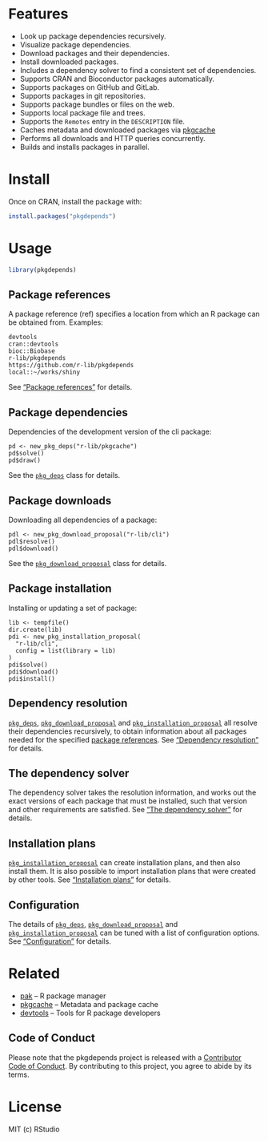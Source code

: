 
# Features

* Look up package dependencies recursively.
* Visualize package dependencies.
* Download packages and their dependencies.
* Install downloaded packages.
* Includes a dependency solver to find a consistent set of dependencies.
* Supports CRAN and Bioconductor packages automatically.
* Supports packages on GitHub and GitLab.
* Supports packages in git repositories.
* Supports package bundles or files on the web.
* Supports local package file and trees.
* Supports the `Remotes` entry in the `DESCRIPTION` file.
* Caches metadata and downloaded packages via
  [pkgcache](https://github.com/r-lib/pkgcache)
* Performs all downloads and HTTP queries concurrently.
* Builds and installs packages in parallel.

# Install

Once on CRAN, install the package with:

```r
install.packages("pkgdepends")
```

# Usage

```r
library(pkgdepends)
```

## Package references

A package reference (ref) specifies a location from which an R package
can be obtained from. Examples:

```
devtools
cran::devtools
bioc::Biobase
r-lib/pkgdepends
https://github.com/r-lib/pkgdepends
local::~/works/shiny
```

See ["Package references"][pkg_refs] for details.

## Package dependencies

Dependencies of the development version of the cli package:

```asciicast
pd <- new_pkg_deps("r-lib/pkgcache")
pd$solve()
pd$draw()
```

See the [`pkg_deps`][pkg_deps] class for details.

## Package downloads

Downloading all dependencies of a package:

```asciicast
pdl <- new_pkg_download_proposal("r-lib/cli")
pdl$resolve()
pdl$download()
```

See the [`pkg_download_proposal`][pkg_download_proposal] class for details.

## Package installation

Installing or updating a set of package:

```asciicast
lib <- tempfile()
dir.create(lib)
pdi <- new_pkg_installation_proposal(
  "r-lib/cli",
  config = list(library = lib)
)
pdi$solve()
pdi$download()
pdi$install()
```

## Dependency resolution

[`pkg_deps`][pkg_deps], [`pkg_download_proposal`][pkg_download_proposal] and
[`pkg_installation_proposal`][pkg_installation_proposal]
all resolve their dependencies recursively, to obtain information about
all packages needed for the specified [package references][pkg_refs].
See ["Dependency resolution"][pkg_resolution] for details.

## The dependency solver

The dependency solver takes the resolution information, and works out
the exact versions of each package that must be installed, such that
version and other requirements are satisfied. See
["The dependency solver"][pkg_solution] for details.

## Installation plans

[`pkg_installation_proposal`][pkg_installation_proposal] can create
installation plans, and then also install them. It is also possible to
import installation plans that were created by other tools. See
["Installation plans"][install_plans] for details.

## Configuration

The details of [`pkg_deps`][pkg_deps],
[`pkg_download_proposal`][pkg_download_proposal] and
[`pkg_installation_proposal`][pkg_installation_proposal] can be tuned with
a list of configuration options. See ["Configuration"][pkgdepends-config] for
details.

# Related

* [pak](https://github.com/r-lib/pak) -- R package manager
* [pkgcache](https://github.com/r-lib/pkgcache) --
  Metadata and package cache
* [devtools](https://github.com/r-lib/devtools) --
  Tools for R package developers

## Code of Conduct

Please note that the pkgdepends project is released with a
[Contributor Code of Conduct](https://r-lib.github.io/pkgdepends/dev/CODE_OF_CONDUCT.html).
By contributing to this project, you agree to abide by its terms.

# License

MIT (c) RStudio

[pkg_deps]: https://r-lib.github.io/pkgdepends/reference/pkg_deps.html
[pkg_refs]: https://r-lib.github.io/pkgdepends/reference/pkg_refs.html
[pkg_download_proposal]: https://r-lib.github.io/pkgdepends/reference/pkg_download_proposal.html
[pkg_installation_proposal]: https://r-lib.github.io/pkgdepends/reference/pkg_installation_proposal.html
[pkg_solution]: https://r-lib.github.io/pkgdepends/reference/pkg_solution.html
[pkg_resolution]: https://r-lib.github.io/pkgdepends/reference/pkg_resolution.html
[install_plans]: https://r-lib.github.io/pkgdepends/reference/install_plans.html
[pkgdepends-config]: https://r-lib.github.io/pkgdepends/reference/pkg_config.html
